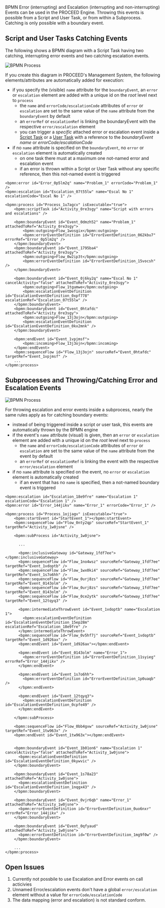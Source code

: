 BPMN Error (interrupting) and Escalation (interrupting and non-interrupting) Events can be used in the PROCEED Engine.
Throwing this events is possible from a Script and User Task, or from within a Subprocess.
Catching is only possible with a boundary event.

## Script and User Tasks Catching Events

The following shows a BPMN diagram with a Script Task having two catching, interrupting error events and two catching escalation events.

![BPMN Process](/docs/images/bpmn/BPMN_Error_Escalation_Boundary_Events.png?width=350px)

If you create this diagram in PROCEED's Management System, the following elements/attributes are automatically added for execution:

- if you specify the (visible) `name` attribute for the `boundaryEvent`, an `error` or `escalation` element are added with a unique id on the _root_ level next to `process`
  - the `name` and `errorCode/escalationCode` attributes of `error` or `escalation` are set to the same value of the `name` attribute from the `boundaryEvent` by default
  - an `errorRef` or `escalationRef` is linking the boundaryEvent with the respective `error/escalation` element
  - you can trigger a _specific_ attached error or escalation event inside a [Script Task](bpmn-script-task#trigger-events) or a [User Task](bpmn-user-tasks) with a reference to the _boundaryEvent name_ or _errorCode/escalationCode_
- if no `name` attribute is specified on the `boundaryEvent`, no `error` or `escalation` element is automatically created
  - on one task there must at a maximum one not-named error and escalation event
  - if an error is thrown within a Script or User Task without any specific reference, then this not-named event is triggered

```
<bpmn:error id="Error_0p5lm2q" name="Problem_1" errorCode="Problem_1" />
<bpmn:escalation id="Escalation_07t55lw" name="Escal No 1" escalationCode="Escal No 1" />

<bpmn:process id="Process_1u7agcv" isExecutable="true">
    <bpmn:scriptTask id="Activity_0re3sgy" name="Script with errors and escalations" />

    <bpmn:boundaryEvent id="Event_0dmzh52" name="Problem_1" attachedToRef="Activity_0re3sgy">
        <bpmn:outgoing>Flow_1wosgix</bpmn:outgoing>
        <bpmn:errorEventDefinition id="ErrorEventDefinition_062kbu7" errorRef="Error_0p5lm2q" />
    </bpmn:boundaryEvent>
    <bpmn:boundaryEvent id="Event_1795ba4" attachedToRef="Activity_0re3sgy">
        <bpmn:outgoing>Flow_0w2ip3t</bpmn:outgoing>
        <bpmn:errorEventDefinition id="ErrorEventDefinition_15vocsh" />
    </bpmn:boundaryEvent>

    <bpmn:boundaryEvent id="Event_0j6ky2q" name="Escal No 1" cancelActivity="false" attachedToRef="Activity_0re3sgy">
        <bpmn:outgoing>Flow_1tgumwe</bpmn:outgoing>
        <bpmn:escalationEventDefinition id="EscalationEventDefinition_0xpf778" escalationRef="Escalation_07t55lw" />
    </bpmn:boundaryEvent>
    <bpmn:boundaryEvent id="Event_0htafdc" attachedToRef="Activity_0re3sgy">
        <bpmn:outgoing>Flow_13j3ojn</bpmn:outgoing>
        <bpmn:escalationEventDefinition id="EscalationEventDefinition_0kx2mnk" />
    </bpmn:boundaryEvent>

    <bpmn:endEvent id="Event_1vpjmsf">
        <bpmn:incoming>Flow_13j3ojn</bpmn:incoming>
    </bpmn:endEvent>
    <bpmn:sequenceFlow id="Flow_13j3ojn" sourceRef="Event_0htafdc" targetRef="Event_1vpjmsf" />
    ...
</bpmn:process>
```

## Subprocesses and Throwing/Catching Error and Escalation Events

![BPMN Process](/docs/images/bpmn/BPMN_Subprocess_error_and_escalation.png?width=550px)

For throwing escalation and error events inside a subprocess, nearly the same rules apply as for catching boundary events:

- instead of being triggered inside a script or user task, this events are automatically thrown by the BPMN engine
- if the event's `name` attribute (visual) is given, then an `error` or `escalation` element are added with a unique id on the _root_ level next to `process`
  - the `name` and `errorCode/escalationCode` attributes of `error` or `escalation` are set to the same value of the `name` attribute from the event by default
  - an `errorRef` or `escalationRef` is linking the event with the respective `error/escalation` element
- if no `name` attribute is specified on the event, no `error` or `escalation` element is automatically created
  - if an event that has no `name` is specified, then a not-named boundary event is triggered

```
<bpmn:escalation id="Escalation_18e9fre" name="Escalation 1" escalationCode="Escalation 1" />
<bpmn:error id="Error_144jikv" name="Error_1" errorCode="Error_1" />

<bpmn:process id="Process_1ojjagv" isExecutable="true">
    <bpmn:startEvent id="StartEvent_1"></bpmn:startEvent>
    <bpmn:sequenceFlow id="Flow_0nty2qp" sourceRef="StartEvent_1" targetRef="Activity_1w0jsne" />

    <bpmn:subProcess id="Activity_1w0jsne">

      ...

      <bpmn:inclusiveGateway id="Gateway_1fdf7ee"></bpmn:inclusiveGateway>
      <bpmn:sequenceFlow id="Flow_1no4wsz" sourceRef="Gateway_1fdf7ee" targetRef="Event_1vdoptb" />
      <bpmn:sequenceFlow id="Flow_1wx0ki4" sourceRef="Gateway_1fdf7ee" targetRef="Event_1s7o6hh" />
      <bpmn:sequenceFlow id="Flow_0urj8zs" sourceRef="Gateway_1fdf7ee" targetRef="Event_0143olm" />
      <bpmn:sequenceFlow id="Flow_0urj8zs" sourceRef="Gateway_1fdf7ee" targetRef="Event_0143olm" />
      <bpmn:sequenceFlow id="Flow_0ce2ytk" sourceRef="Gateway_1fdf7ee" targetRef="Event_12tqyq3" />

      <bpmn:intermediateThrowEvent id="Event_1vdoptb" name="Escalation 1">
        <bpmn:escalationEventDefinition id="EscalationEventDefinition_15ep28m" escalationRef="Escalation_18e9fre" />
      </bpmn:intermediateThrowEvent>
      <bpmn:sequenceFlow id="Flow_0v5hf7j" sourceRef="Event_1vdoptb" targetRef="Event_1d926ax" />
      <bpmn:endEvent id="Event_1d926ax"></bpmn:endEvent>

      <bpmn:endEvent id="Event_0143olm" name="Error_1">
        <bpmn:errorEventDefinition id="ErrorEventDefinition_11syieg" errorRef="Error_144jikv" />
      </bpmn:endEvent>

      <bpmn:endEvent id="Event_1s7o6hh">
        <bpmn:errorEventDefinition id="ErrorEventDefinition_1p0uaqb" />
      </bpmn:endEvent>

      <bpmn:endEvent id="Event_12tqyq3">
        <bpmn:escalationEventDefinition id="EscalationEventDefinition_0cpfe49" />
      </bpmn:endEvent>

    </bpmn:subProcess>

    <bpmn:sequenceFlow id="Flow_0bb4gvw" sourceRef="Activity_1w0jsne" targetRef="Event_1tw963x" />
    <bpmn:endEvent id="Event_1tw963x"></bpmn:endEvent>


    <bpmn:boundaryEvent id="Event_1b01on6" name="Escalation 1" cancelActivity="false" attachedToRef="Activity_1w0jsne">
      <bpmn:escalationEventDefinition id="EscalationEventDefinition_0kywvic" />
    </bpmn:boundaryEvent>

    <bpmn:boundaryEvent id="Event_1s78a23" attachedToRef="Activity_1w0jsne">
      <bpmn:escalationEventDefinition id="EscalationEventDefinition_1nqgx43" />
    </bpmn:boundaryEvent>

    <bpmn:boundaryEvent id="Event_0vjr6qb" name="Error_1" attachedToRef="Activity_1w0jsne">
      <bpmn:errorEventDefinition id="ErrorEventDefinition_0uo6nxr" errorRef="Error_144jikv" />
    </bpmn:boundaryEvent>

    <bpmn:boundaryEvent id="Event_0qfyaud" attachedToRef="Activity_1w0jsne">
      <bpmn:errorEventDefinition id="ErrorEventDefinition_1mg9f0w" />
    </bpmn:boundaryEvent>

    ...
</bpmn:process>
```

## Open Issues

1. Currently not possbile to use Escalation and Error events on call acticivies
2. Unnamed Error/escalation events don't have a global `error/escalation` element without a value for `errorCode/escalationCode`
3. The data mapping (error and escalation) is not standard conform.
